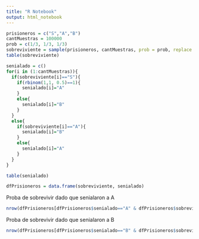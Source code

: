```yaml
---
title: "R Notebook"
output: html_notebook
---
```

```r
prisioneros = c("S","A","B")
cantMuestras = 100000
prob = c(1/3, 1/3, 1/3)
sobreviviente = sample(prisioneros, cantMuestras, prob = prob, replace = T)
table(sobreviviente)
```
```r
senialado = c()
for(i in (1:cantMuestras)){
  if(sobreviviente[i]=="S"){
    if(rbinom(1,1, 0.5)==1){
      senialado[i]="A"
    }
    else{
      senialado[i]="B"
    }
  }
  else{
    if(sobreviviente[i]=="A"){
      senialado[i]="B"
    }
    else{
      senialado[i]="A"
    }
  }
}
```

```r
table(senialado)
```
```r
dfPrisioneros = data.frame(sobreviviente, senialado)
```

Proba de sobrevivir dado que senialaron a A
```r
nrow(dfPrisioneros[dfPrisioneros$senialado=="A" & dfPrisioneros$sobreviviente=="S",])/nrow(dfPrisioneros[dfPrisioneros$senialado=="A",])
```
Proba de sobrevivir dado que senialaron a B
```r
nrow(dfPrisioneros[dfPrisioneros$senialado=="B" & dfPrisioneros$sobreviviente=="S",])/nrow(dfPrisioneros[dfPrisioneros$senialado=="B",])
```



